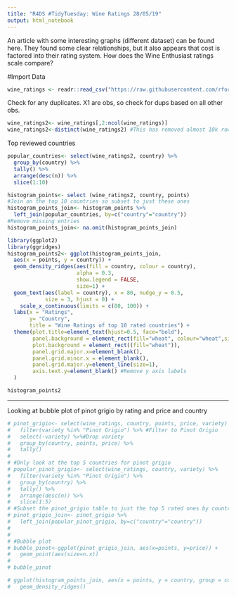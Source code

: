 ---
title: "R4DS #TidyTuesday: Wine Ratings 28/05/19"
output: html_notebook
---

An article with some interesting graphs (different dataset) can be found here. They found some clear relationships, but it also appears that cost is factored into their rating system. How does the Wine Enthusiast ratings scale compare?


#Import Data
```{r}
wine_ratings <- readr::read_csv("https://raw.githubusercontent.com/rfordatascience/tidytuesday/master/data/2019/2019-05-28/winemag-data-130k-v2.csv")
```


Check for any duplicates.
X1 are obs, so check for dups based on all other obs.
```{r}
wine_ratings2<- wine_ratings[,2:ncol(wine_ratings)]
wine_ratings2<-distinct(wine_ratings2) #This has removed almost 10k rows.
```




Top reviewed countries
```{r}
popular_countries<- select(wine_ratings2, country) %>%
  group_by(country) %>%
  tally() %>%
  arrange(desc(n)) %>%
  slice(1:10)

```


```{r}
histogram_points<- select (wine_ratings2, country, points)
#Join on the top 10 countries so subset to just these ones
histogram_points_join<- histogram_points %>%
  left_join(popular_countries, by=c("country"="country"))
#Remove missing entries
histogram_points_join<- na.omit(histogram_points_join)

```

```{r}
library(ggplot2)
library(ggridges)
histogram_points2<- ggplot(histogram_points_join,
  aes(x = points, y = country)) +
  geom_density_ridges(aes(fill = country, colour = country), 
                      alpha = 0.3,
                      show.legend = FALSE,
                      size=1) +
  geom_text(aes(label = country), x = 80, nudge_y = 0.5,
            size = 3, hjust = 0) +
    scale_x_continuous(limits = c(80, 100)) +
  labs(x = "Ratings", 
       y= "Country",
       title = "Wine Ratings of top 10 rated countries") +
  theme(plot.title=element_text(hjust=0.5, face="bold"),
        panel.background = element_rect(fill="wheat", colour="wheat",size=0.5, linetype="solid"),
        plot.background = element_rect((fill="wheat")),
        panel.grid.major.x=element_blank(),
        panel.grid.minor.x = element_blank(),
        panel.grid.major.y=element_line(size=1),
        axis.text.y=element_blank() #Remove y axis labels
  )

histogram_points2
```


--------------------------------------------------------------------
Looking at bubble plot of pinot grigio by rating and price and country

```{r}
# pinot_grigio<- select(wine_ratings, country, points, price, variety) %>% #Select vars
#   filter(variety %in% "Pinot Grigio") %>% #Filter to Pinot Grigio
#   select(-variety) %>%#Drop variety 
#   group_by(country, points, price) %>%
#   tally()
# 
# #Only look at the top 5 countries for pinot grigio
# popular_pinot_grigio<- select(wine_ratings, country, variety) %>%
#   filter(variety %in% "Pinot Grigio") %>%
#   group_by(country) %>%
#   tally() %>%
#   arrange(desc(n)) %>%
#   slice(1:5)
# #Subset the pinot_grigio table to just the top 5 rated ones by country
# pinot_grigio_join<- pinot_grigio %>%
#   left_join(popular_pinot_grigio, by=c("country"="country"))
# 
# 
# #Bubble plot
# bubble_pinot<-ggplot(pinot_grigio_join, aes(x=points, y=price)) +
#   geom_point(aes(size=n.x))
# 
# bubble_pinot

```


```{r}
# ggplot(histogram_points_join, aes(x = points, y = country, group = country)) + 
#   geom_density_ridges()
```

